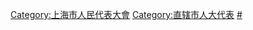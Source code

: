 [[Category:上海市人民代表大會|Category:上海市人民代表大會]]
[[Category:直辖市人大代表|Category:直辖市人大代表]]
[[Category:上海市各级人大代表|#]]